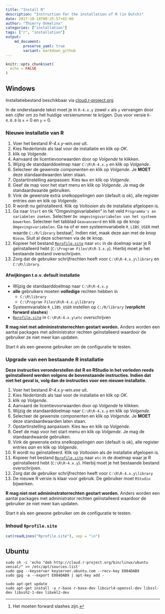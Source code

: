 ```yaml
---
title: "Install R"
description: "Instruction for the installation of R (in Dutch)"
date: 2017-10-18T00:25:57+02:00
author: "Thierry Onkelinx"
categories: ["installation"]
tags: ["r", "installation"]
output: 
    md_document:
        preserve_yaml: true
        variant: markdown_github
---
```


```r
knitr::opts_chunk$set(
  echo = FALSE
)
```

## Windows

Installatiebestand beschikbaar via [cloud.r-project.org](https://cloud.r-project.org/bin/windows/base)

In de onderstaande tekst moet je in `R-4.x.y` zowel `x` als `y` vervangen door een cijfer om zo het huidige versienummer te krijgen. 
Dus voor versie `R-4.0.0` is `x` = 0 en `y` = 0.

### Nieuwe installatie van R

1. Voer het bestand _R-4.x.y-win.exe_ uit.
1. Kies _Nederlands_ als taal voor de installatie en klik op _OK_.
1. klik op _Volgende_.
1. Aanvaard de licentievoorwaarden door op _Volgende_ te klikken.
1. Wijzig de standaarddoelmap naar `C:\R\R-4.x.y` en klik op _Volgende_.
1. Selecteer de gewenste componenten en klik op _Volgende_. 
Je **MOET** deze standaardwaarden laten staan.
1. Opstartinstelling aanpassen: Kies `Nee` en klik op _Volgende_.
1. Geef de map voor het start menu en klik op _Volgende_. 
Je mag de standaardwaarde gebruiken.
1. Vink de gewenste extra snelkoppelingen _aan_ (default is ok), alle register entries _aan_ en klik op _Volgende_.
1. R wordt nu geïnstalleerd.
Klik op _Voltooien_ als de installatie afgelopen is.
1. Ga naar `Start` en tik "Omgevingsvariabelen" in het veld `Programma's en variabelen zoeken`. 
Selecteer `De omgevingsvariabelen van het systeem bewerken`. 
Selecteer het tabblad `Geavanceerd` en klik op de knop `Omgevingsvariabelen`. 
Ga na of er een systeemvariabele `R_LIBS_USER` met waarde `C:/R/library` bestaat^[Het moeten forward slashes zijn.]. 
Indien niet, maak deze aan met de knop `Nieuw`. 
Sluit al deze schermen via de `OK` knop.
1. Kopieer het bestand [`Rprofile.site`](Rprofile.site) naar `etc` in de doelmap waar je R geïnstalleerd hebt (`C:\Program Files\R\R-3.x.y`). 
Hierbij moet je het bestaande bestand overschrijven.
1. Zorg dat de gebruiker schrijfrechten heeft voor `C:\R\R-4.x.y\library` en `C:\R\library`.

#### Afwijkingen t.o.v. default installatie

- Wijzig de standaarddoelmap naar `C:\R\R-4.x.y`
- **alle** gebruikers moeten **volledige** rechten hebben in 
    - `C:\R\library`
    - `C:\Program Files\R\R-4.x.y\library`
- Systeemvariable `R_LIBS_USER` instellen op `C:/R/library` (**verplicht forward slashes**)
- [`Rprofile.site`](Rprofile.site) in `C:\R\R-4.x.y\etc` overschrijven

**R mag niet met admininstratorrechten gestart worden.** 
Anders worden een aantal packages met administrator rechten geïnstalleerd waardoor de gebruiker ze niet meer kan updaten.

Start `R` als een gewone gebruiker om de configuratie te testen.

### Upgrade van een bestaande R installatie

**Deze instructies veronderstellen dat R en RStudio in het verleden reeds geïnstalleerd werden volgens de bovenstaande instructies.
Indien dat niet het geval is, volg dan de instructies voor een nieuwe installatie.**

1. Voer het bestand _R-4.x.y-win.exe_ uit.
1. Kies _Nederlands_ als taal voor de installatie en klik op _OK_.
1. klik op _Volgende_.
1. Aanvaard de licentievoorwaarden door op _Volgende_ te klikken.
1. Wijzig de standaarddoelmap naar `C:\R\R-4.x.y` en klik op _Volgende_.
1. Selecteer de gewenste componenten en klik op _Volgende_.
Je **MOET** deze standaardwaarden laten staan.
1. Opstartinstelling aanpassen: Kies `Nee` en klik op _Volgende_.
1. Geef de map voor het start menu en klik op _Volgende_. Je mag de standaardwaarde gebruiken.
1. Vink de gewenste extra snelkoppelingen _aan_ (default is ok), alle register entries _aan_ en klik op _Volgende_.
1. R wordt nu geïnstalleerd.
Klik op _Voltooien_ als de installatie afgelopen is.
1. Kopieer het bestand [`Rprofile.site`](Rprofile.site) naar `etc` in de doelmap waar je R geïnstalleerd hebt (`C:\R\R-4.x.y`).
Hierbij moet je het bestaande bestand overschrijven.
1. Zorg dat de gebruiker schrijfrechten heeft voor `C:\R\R-4.x.y\library`
1. De nieuwe R versie is klaar voor gebruik. De gebruiker moet `RStudio` bijwerken.

**R mag niet met admininstratorrechten gestart worden.**
Anders worden een aantal packages met administrator rechten geïnstalleerd waardoor de gebruiker ze niet meer kan updaten.

Start `R` als een gewone gebruiker om de configuratie te testen.

### Inhoud `Rprofile.site`

```r
cat(readLines("Rprofile.site"), sep = "\n")
```

## Ubuntu

```
sudo sh -c 'echo "deb http://cloud.r-project.org/bin/linux/ubuntu xenial/" >> /etc/apt/sources.list'
sudo gpg --keyserver keyserver.ubuntu.com --recv-key E084DAB9
sudo gpg -a --export E084DAB9 | apt-key add -

sudo apt-get update
sudo apt-get install -y r-base r-base-dev libcurl4-openssl-dev libssl-dev libssh2-1-dev libxml2-dev
```
